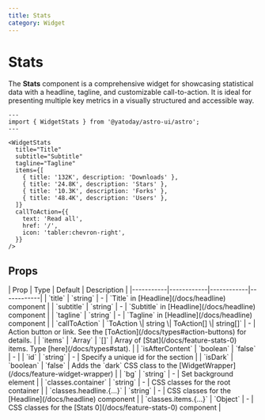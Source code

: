 ```yaml
---
title: Stats
category: Widget
---
```



# Stats

The **Stats** component is a comprehensive widget for showcasing statistical data with a headline, tagline, and customizable call-to-action. It is ideal for presenting multiple key metrics in a visually structured and accessible way.


<Demo title="">
  <WidgetStats
    title="Title"
    subtitle="Subtitle"
    tagline="Tagline"
    items={[
      { title: '132K', description: 'Downloads' },
      { title: '24.8K', description: 'Stars' },
      { title: '10.3K', description: 'Forks' },
      { title: '48.4K', description: 'Users' },
    ]}
    callToAction={{
      text: 'Read all',
      href: '/',
      icon: 'tabler:chevron-right',
    }}
  />
</Demo>

```astro
---
import { WidgetStats } from '@yatoday/astro-ui/astro';
---

<WidgetStats
  title="Title"
  subtitle="Subtitle"
  tagline="Tagline"
  items={[
    { title: '132K', description: 'Downloads' },
    { title: '24.8K', description: 'Stars' },
    { title: '10.3K', description: 'Forks' },
    { title: '48.4K', description: 'Users' },
  ]}
  callToAction={{
    text: 'Read all',
    href: '/',
    icon: 'tabler:chevron-right',
  }}
/>
```

## Props

<div className="overflow-x-auto">
  <div className="min-w-xl">
    | Prop | Type | Default | Description |
    |-----------|------------|------------|------------|
    | `title` | `string` | - | `Title` in [Headline](/docs/headline) component |
    | `subtitle` | `string` | - | `Subtitle` in [Headline](/docs/headline) component |
    | `tagline` | `string` | - | `Tagline` in [Headline](/docs/headline) component |
    | `callToAction` | `ToAction \| string \| ToAction[] \| string[]` | - | Action button or link. See the [ToAction](/docs/types#action-buttons) for details.  |
    | `items` | `Array` | `[]` | Array of [Stat](/docs/feature-stats-0) items. Type [here](/docs/types#stat). |
    | `isAfterContent` | `boolean` | `false` | - |
    | `id` | `string` | - | Specify a unique id for the section |
    | `isDark` | `boolean` | `false` | Adds the `dark` CSS class to the [WidgetWrapper](/docs/feature-widget-wrapper) |
    | `bg` | `string` | - | Set background element |
    | `classes.container` | `string` | - | CSS classes for the root container |
    | `classes.headline.{...}` | `string` | - | CSS classes for the [Headline](/docs/headline) component |
    | `classes.items.{...}` | `Object` | - | CSS classes for the [Stats 0](/docs/feature-stats-0) component |
  </div>
</div>
